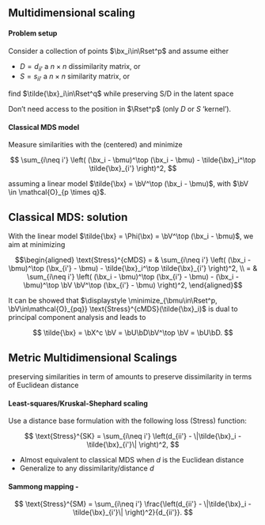 ## Multidimensional scaling

\framesubtitle{a.k.a Principale Coordinates Analysis}

#### Problem setup

Consider a collection of points $\bx_i\in\Rset^p$ and assume either 

  - $D = d_{ii'}$ a $n\times n$ dissimilarity matrix, or
  - $S = s_{ii'}$ a $n\times n$ similarity matrix, or

  \alert{Goal:} find $\tilde{\bx}_i\in\Rset^q$ while preserving S/D in the latent space
  
  \rsa Don't need access to the position in $\Rset^p$ (only $D$ or $S$ \rsa 'kernel').

#### Classical MDS model

Measure similarities with the (centered) \alert{\bf inner product} and minimize 

$$
  \sum_{i\neq i'} \left( (\bx_i - \bmu)^\top (\bx_i - \bmu) - \tilde{\bx}_i^\top \tilde{\bx}_{i'} \right)^2,
$$

assuming a linear model $\tilde{\bx} =  \bV^\top (\bx_i - \bmu)$, with $\bV \in \mathcal{O}_{p \times q}$.

## Classical MDS: solution

With the linear model $\tilde{\bx} = \Phi(\bx) = \bV^\top (\bx_i - \bmu)$, we aim at minimizing

$$\begin{aligned}
    \text{Stress}^{cMDS} = & \sum_{i\neq i'}  \left( (\bx_i - \bmu)^\top (\bx_{i'} - \bmu) - \tilde{\bx}_i^\top \tilde{\bx}_{i'} \right)^2, \\
    = & \sum_{i\neq i'} \left( (\bx_i - \bmu)^\top (\bx_{i'} - \bmu) -  (\bx_i - \bmu)^\top \bV \bV^\top (\bx_{i'} - \bmu) \right)^2,
\end{aligned}$$

  It can be showed that  $\displaystyle \minimize_{\bmu\in\Rset^p, \bV\in\mathcal{O}_{pq}} \text{Stress}^{cMDS}(\tilde{\bx}_i)$ is dual to principal component analysis and leads to

$$
\tilde{\bx} = \bX^c \bV = \bU\bD\bV^\top \bV = \bU\bD.
$$
  
\alert{\rsa The principal coordinates in $\Rset^q$ correspond to the scores of the $n$ individuals projected on the first $q$ principal components.}


## Metric Multidimensional Scalings
  
\paragraph{Idea to generalize classical MDS:} preserving similarities in term of \alert{\bf inner product} amounts to preserve dissimilarity in terms of Euclidean distance


#### Least-squares/Kruskal-Shephard scaling

Use a distance base formulation with the following loss (Stress) function:

$$
\text{Stress}^{SK} = \sum_{i\neq i'} \left(d_{ii'} - \|\tilde{\bx}_i - \tilde{\bx}_{i'}\| \right)^2,
$$

  -  Almost equivalent to classical MDS when $d$ is the Euclidean distance
  - Generalize to any \alert{\bf quantitative} dissimilarity/distance $d$

#### Sammong mapping - \textcolor{black}{Variant of the loss (Stress) function}

$$
  \text{Stress}^{SM} = \sum_{i\neq i'} \frac{\left(d_{ii'} - \|\tilde{\bx}_i - \tilde{\bx}_{i'}\| \right)^2}{d_{ii'}}.
$$
